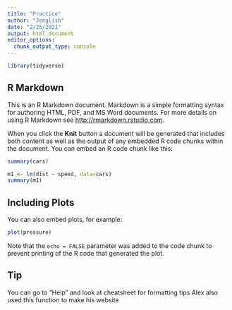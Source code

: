 ```yaml
---
title: "Practice"
author: "Jenglish"
date: "2/25/2021"
output: html_document
editor_options:
  chunk_output_type: console
---
```


```r
library(tidyverse)
```

## R Markdown

This is an R Markdown document. Markdown is a simple formatting syntax for authoring HTML, PDF, and MS Word documents. For more details on using R Markdown see <http://rmarkdown.rstudio.com>.

When you click the **Knit** button a document will be generated that includes both content as well as the output of any embedded R code chunks within the document. You can embed an R code chunk like this:

```r
summary(cars)

m1 <- lm(dist ~ speed, data=cars)
summary(m1)
```

## Including Plots

You can also embed plots, for example:

```r
plot(pressure)
```

Note that the `echo = FALSE` parameter was added to the code chunk to prevent printing of the R code that generated the plot.

## Tip
You can go to "Help" and look at cheatsheet for formatting tips
Alex also used this function to make his website

